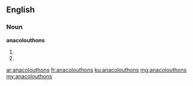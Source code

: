 ==English==

===Noun===
'''anacolouthons'''

# {{plural of|anacolouthon}}
# {{alternative spelling of|anacoluthons}}

[[ar:anacolouthons]]
[[fr:anacolouthons]]
[[ku:anacolouthons]]
[[mg:anacolouthons]]
[[my:anacolouthons]]